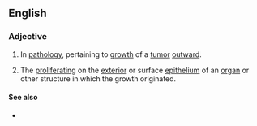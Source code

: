 ==English==

===Adjective===
{{en-adj|-}}

# {{label|en|pathology}} In [[pathology]], pertaining to [[growth]] of a [[tumor]] [[outward]].
# The [[proliferating]] on the [[exterior]] or surface [[epithelium]] of an [[organ]] or other structure in which the growth originated.

====See also====
* {{l|en|endophytic}}